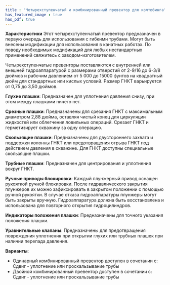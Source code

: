 ```yaml
---
title : "Четырехступенчатый и комбинированный превентор для колтюбинга"
has_featured_image : true
has_pdf: true
---
```


**Характеристики**
Этот четырехступенчатый превентор предназначен в первую очередь для использования с гибкими трубами. Могут быть внесены модификации для использования в канатных работах. По поводу необходимых модификаций для любых нестандартных применений свяжитесь с заводом-изготовителем.

Четырехступенчатые превенторы поставляются с внутренней или внешней гидроаппаратурой с размерами отверстий от 2-9/16 до 6-3/8 дюймов и рабочим давлением от 5 000 до 15000 фунтов на квадратный дюйм для стандартных или кислых условий. Размер ГНКТ варьируется от 0,75 до 3,50 дюймов.

**Глухие плашки**: Предназначен для уплотнения давления снизу, при этом между плашками ничего нет.

**Срезные плашки**: Предназначены для срезания ГНКТ с максимальным диаметром 2,88 дюйма, оставляя чистый конец для циркуляции жидкостей или облегчения ловильных операций. Срезает ГНКТ и герметизирует скважину за одну операцию.

**Скользящие плашки**: Предназначены для двустороннего захвата и поддержки колонны ГНКТ или предотвращения отрыва ГНКТ под действием давления в скважине. Для ГНКТ доступны специальные скользящие плашки.

**Трубные плашки**: Предназначен для центрирования и уплотнения вокруг ГНКТ.

**Ручные приводы блокировки**: Каждый плунжерный привод оснащен рукояткой ручной блокировки. После гидравлического закрытия плунжеров их можно зафиксировать в закрытом положении с помощью ручной рукоятки. В случае отказа гидроаппаратуры плунжеры могут быть закрыты вручную. Гидроаппаратура должна быть восстановлена и использована для повторного открытия гидроцилиндров.

**Индикаторы положения плашки**: Предназначены для точного указания положения плашки.

**Уравнительные клапаны**: Предназначены для предотвращения повреждения уплотнения при открытии глухих или трубных плашек при наличии перепада давления.

**Варианты**:
* Одинарный комбинированный превентор доступен в сочетании с: Сдвиг - уплотнение или проскальзывание трубы
* Двойной комбинированный превентор доступен в сочетании с: Сдвиг - уплотнение или проскальзывание трубы

